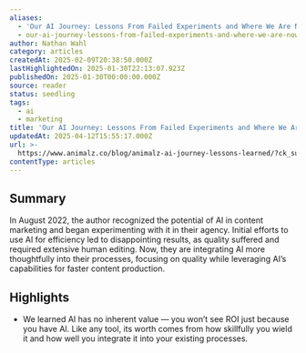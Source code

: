 ```yaml
---
aliases:
  - 'Our AI Journey: Lessons From Failed Experiments and Where We Are Now'
  - our-ai-journey-lessons-from-failed-experiments-and-where-we-are-now
author: Nathan Wahl
category: articles
createdAt: 2025-02-09T20:38:50.000Z
lastHighlightedOn: 2025-01-30T22:13:07.923Z
publishedOn: 2025-01-30T00:00:00.000Z
source: reader
status: seedling
tags:
  - ai
  - marketing
title: 'Our AI Journey: Lessons From Failed Experiments and Where We Are Now'
updatedAt: 2025-04-12T15:55:17.000Z
url: >-
  https://www.animalz.co/blog/animalz-ai-journey-lessons-learned/?ck_subscriber_id=2233930372&utm_source=convertkit&utm_medium=email&utm_campaign=Our%20AI%20Journey:%20From%20Failed%20Experiments%20to%20Real%20Results%20%F0%9F%94%AC%20-%2016447288
contentType: articles
---
```

## Summary

In August 2022, the author recognized the potential of AI in content marketing and began experimenting with it in their agency. Initial efforts to use AI for efficiency led to disappointing results, as quality suffered and required extensive human editing. Now, they are integrating AI more thoughtfully into their processes, focusing on quality while leveraging AI’s capabilities for faster content production.

## Highlights

- We learned AI has no inherent value — you won’t see ROI just because you have AI. Like any tool, its worth comes from how skillfully you wield it and how well you integrate it into your existing processes.
